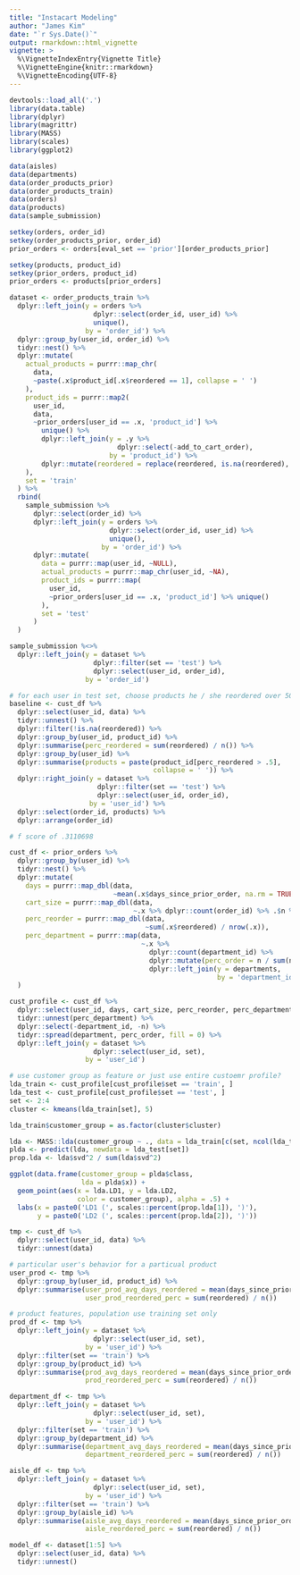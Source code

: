```yaml
---
title: "Instacart Modeling"
author: "James Kim"
date: "`r Sys.Date()`"
output: rmarkdown::html_vignette
vignette: >
  %\VignetteIndexEntry{Vignette Title}
  %\VignetteEngine{knitr::rmarkdown}
  %\VignetteEncoding{UTF-8}
---
```



```r
devtools::load_all('.')
library(data.table)
library(dplyr)
library(magrittr)
library(MASS)
library(scales)
library(ggplot2)
```

```r
data(aisles)
data(departments)
data(order_products_prior)
data(order_products_train)
data(orders)
data(products)
data(sample_submission)

setkey(orders, order_id)
setkey(order_products_prior, order_id)
prior_orders <- orders[eval_set == 'prior'][order_products_prior]

setkey(products, product_id)
setkey(prior_orders, product_id)
prior_orders <- products[prior_orders]

dataset <- order_products_train %>% 
  dplyr::left_join(y = orders %>% 
                     dplyr::select(order_id, user_id) %>% 
                     unique(), 
                   by = 'order_id') %>% 
  dplyr::group_by(user_id, order_id) %>%
  tidyr::nest() %>%
  dplyr::mutate(
    actual_products = purrr::map_chr(
      data, 
      ~paste(.x$product_id[.x$reordered == 1], collapse = ' ')
    ),
    product_ids = purrr::map2(
      user_id,
      data,
      ~prior_orders[user_id == .x, 'product_id'] %>% 
        unique() %>%
        dplyr::left_join(y = .y %>% 
                           dplyr::select(-add_to_cart_order), 
                         by = 'product_id') %>%
        dplyr::mutate(reordered = replace(reordered, is.na(reordered), 0))
    ),
    set = 'train'
  ) %>%
  rbind(
    sample_submission %>%
      dplyr::select(order_id) %>%
      dplyr::left_join(y = orders %>%
                         dplyr::select(order_id, user_id) %>%
                         unique(),
                       by = 'order_id') %>%
      dplyr::mutate(
        data = purrr::map(user_id, ~NULL),
        actual_products = purrr::map_chr(user_id, ~NA),
        product_ids = purrr::map(
          user_id,
          ~prior_orders[user_id == .x, 'product_id'] %>% unique()
        ),
        set = 'test'
      )
  )

sample_submission %<>%
  dplyr::left_join(y = dataset %>% 
                     dplyr::filter(set == 'test') %>%
                     dplyr::select(user_id, order_id),
                   by = 'order_id')
```

```r
# for each user in test set, choose products he / she reordered over 50% of the time
baseline <- cust_df %>%
  dplyr::select(user_id, data) %>%
  tidyr::unnest() %>%
  dplyr::filter(!is.na(reordered)) %>%
  dplyr::group_by(user_id, product_id) %>%
  dplyr::summarise(perc_reordered = sum(reordered) / n()) %>%
  dplyr::group_by(user_id) %>%
  dplyr::summarise(products = paste(product_id[perc_reordered > .5], 
                                    collapse = ' ')) %>%
  dplyr::right_join(y = dataset %>%
                      dplyr::filter(set == 'test') %>%
                      dplyr::select(user_id, order_id),
                    by = 'user_id') %>%
  dplyr::select(order_id, products) %>%
  dplyr::arrange(order_id)

# f score of .3110698
```

```r
cust_df <- prior_orders %>% 
  dplyr::group_by(user_id) %>% 
  tidyr::nest() %>% 
  dplyr::mutate(
    days = purrr::map_dbl(data, 
                          ~mean(.x$days_since_prior_order, na.rm = TRUE)), 
    cart_size = purrr::map_dbl(data, 
                               ~.x %>% dplyr::count(order_id) %>% .$n %>% mean()), 
    perc_reorder = purrr::map_dbl(data, 
                                  ~sum(.x$reordered) / nrow(.x)),
    perc_department = purrr::map(data,
                                 ~.x %>% 
                                   dplyr::count(department_id) %>% 
                                   dplyr::mutate(perc_order = n / sum(n)) %>% 
                                   dplyr::left_join(y = departments, 
                                                    by = 'department_id'))
  )

cust_profile <- cust_df %>% 
  dplyr::select(user_id, days, cart_size, perc_reorder, perc_department) %>% 
  tidyr::unnest(perc_department) %>%
  dplyr::select(-department_id, -n) %>% 
  tidyr::spread(department, perc_order, fill = 0) %>%
  dplyr::left_join(y = dataset %>%
                     dplyr::select(user_id, set),
                   by = 'user_id')

# use customer group as feature or just use entire custoemr profile?
lda_train <- cust_profile[cust_profile$set == 'train', ]
lda_test <- cust_profile[cust_profile$set == 'test', ]
set <- 2:4
cluster <- kmeans(lda_train[set], 5)

lda_train$customer_group = as.factor(cluster$cluster)

lda <- MASS::lda(customer_group ~ ., data = lda_train[c(set, ncol(lda_train))])
plda <- predict(lda, newdata = lda_test[set])
prop.lda <- lda$svd^2 / sum(lda$svd^2)

ggplot(data.frame(customer_group = plda$class,
                  lda = plda$x)) +
  geom_point(aes(x = lda.LD1, y = lda.LD2,
                 color = customer_group), alpha = .5) +
  labs(x = paste0('LD1 (', scales::percent(prop.lda[1]), ')'),
       y = paste0('LD2 (', scales::percent(prop.lda[2]), ')'))
```
  
```r
tmp <- cust_df %>%
  dplyr::select(user_id, data) %>%
  tidyr::unnest(data)

# particular user's behavior for a particual product
user_prod <- tmp %>%
  dplyr::group_by(user_id, product_id) %>%
  dplyr::summarise(user_prod_avg_days_reordered = mean(days_since_prior_order[reordered == 1]),
                   user_prod_reordered_perc = sum(reordered) / n())

# product features, population use training set only
prod_df <- tmp %>%
  dplyr::left_join(y = dataset %>%
                     dplyr::select(user_id, set),
                   by = 'user_id') %>%
  dplyr::filter(set == 'train') %>%
  dplyr::group_by(product_id) %>%
  dplyr::summarise(prod_avg_days_reordered = mean(days_since_prior_order[reordered == 1]),
                   prod_reordered_perc = sum(reordered) / n())

department_df <- tmp %>%
  dplyr::left_join(y = dataset %>%
                     dplyr::select(user_id, set),
                   by = 'user_id') %>%
  dplyr::filter(set == 'train') %>%
  dplyr::group_by(department_id) %>%
  dplyr::summarise(department_avg_days_reordered = mean(days_since_prior_order[reordered == 1]),
                   department_reordered_perc = sum(reordered) / n())

aisle_df <- tmp %>%
  dplyr::left_join(y = dataset %>%
                     dplyr::select(user_id, set),
                   by = 'user_id') %>%
  dplyr::filter(set == 'train') %>%
  dplyr::group_by(aisle_id) %>%
  dplyr::summarise(aisle_avg_days_reordered = mean(days_since_prior_order[reordered == 1]),
                   aisle_reordered_perc = sum(reordered) / n())
```

```r
model_df <- dataset[1:5] %>%
  dplyr::select(user_id, data) %>%
  tidyr::unnest()
```
